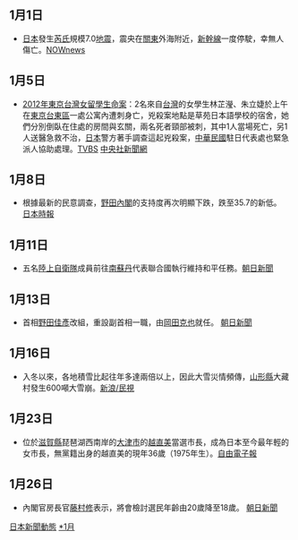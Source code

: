 <noinclude>{{MonthInJapan|2012|1}}</noinclude>
{{main|2012年日本}}
==1月1日==
*[[日本|日本]]發生[[芮氏|芮氏]]規模7.0[[地震|地震]]，震央在[[关东地方|關東]]外海附近，[[新幹線|新幹線]]一度停駛，幸無人傷亡。[http://www.nownews.com/2012/01/01/91-2772063.htm NOWnews] {{Wayback|url=http://www.nownews.com/2012/01/01/91-2772063.htm |date=20120202212621 }}
==1月5日==
*[[2012年東京台灣女留學生命案|2012年東京台灣女留學生命案]]：2名來自[[台灣|台灣]]的女學生林芷瀅、朱立婕於上午在[[東京|東京]][[台東區|台東區]]一處公寓內遭刺身亡，兇殺案地點是草苑日本語學校的宿舍，她們分別倒臥在住處的房間與玄關，兩名死者頸部被刺，其中1人當場死亡，另1人送醫急救不治，[[日本|日本]]警方著手調查這起兇殺案，[[中華民國|中華民國]]駐日代表處也緊急派人協助處理。[http://www.tvbs.com.tw/NEWS/news_list.asp?no=nunumt198720120105113048 TVBS] {{Wayback|url=http://www.tvbs.com.tw/NEWS/news_list.asp?no=nunumt198720120105113048 |date=20190214081246 }}[https://web.archive.org/web/20120110071656/http://www2.cna.com.tw/Topic/Popular/2649-1/201201050022.aspx 中央社新聞網]

==1月8日==
*根據最新的民意調查，[[野田內閣|野田內閣]]的支持度再次明顯下跌，跌至35.7的新低。 [http://www.japantimes.co.jp/text/nn20120109a1.html 日本時報] {{Wayback|url=http://www.japantimes.co.jp/text/nn20120109a1.html |date=20120713012509 }}
==1月11日==
*五名[[陸上自衛隊|陸上自衛隊]]成員前往[[南蘇丹|南蘇丹]]代表聯合國執行維持和平任務。[https://web.archive.org/web/20120111193954/http://www.asahi.com/politics/update/0111/TKY201201110476.html 朝日新聞]
==1月13日==
*首相[[野田佳彥|野田佳彥]]改組，重設副首相一職，由[[岡田克也|岡田克也]]就任。 [https://web.archive.org/web/20120112205011/http://www.asahi.com/politics/update/0112/TKY201201120692.html 朝日新聞]

==1月16日==
*入冬以來，各地積雪比起往年多達兩倍以上，因此大雪災情頻傳，[[山形縣|山形縣]]大藏村發生600噸大雪崩。[http://news.sina.com.tw/article/20120131/5702200.html 新浪/民視]{{dead link|date=2018年3月 |bot=InternetArchiveBot |fix-attempted=yes }}

==1月23日==
*位於[[滋賀縣|滋賀縣]]琵琶湖西南岸的[[大津市|大津市]]的[[越直美|越直美]]當選市長，成為日本至今最年輕的女市長，無黨籍出身的越直美的現年36歲（1975年生）。[http://www.libertytimes.com.tw/2012/new/jan/24/today-int3.htm 自由電子報] {{Wayback|url=http://www.libertytimes.com.tw/2012/new/jan/24/today-int3.htm |date=20120309164153 }}

==1月26日==
*內閣官房長官[[藤村修|藤村修]]表示，將會檢討選民年齡由20歲降至18歲。 [https://web.archive.org/web/20120126191503/http://www.asahi.com/politics/update/0126/TKY201201260658.html 朝日新聞]





<noinclude>
{{Portal:日本新聞動態/Footer}}
[[Category:2012年1月|日本新聞動態]]
[[Category:2012年日本|*1月]]
</noinclude>